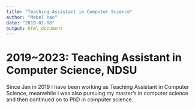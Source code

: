 ```yaml
---
title: "Teaching Assistant in Computer Science"
author: "Mabel Yao"
date: "2019-01-08"
output: html_document
---
```


# 2019~2023: Teaching Assistant in Computer Science, NDSU

Since Jan in 2019 I have been working as Teaching Assistant in Computer Science, meanwhile I was also pursuing my master's in computer science and then continued on to PhD in computer science. \